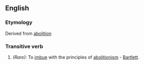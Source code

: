 ==English==

===Etymology===
Derived from [[abolition]]
===Transitive verb===
#''(Rare):'' To [[imbue]] with the principles of [[abolitionism]] - [[Bartlett]].